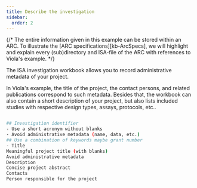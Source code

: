 ```yaml
---
title: Describe the investigation
sidebar:
  order: 2
---
```



{/* The entire information given in this example can be stored within an ARC. To illustrate the [ARC specifications][kb-ArcSpecs], we will highlight and explain every (sub)directory and ISA-file of the ARC with references to Viola's example. */}

The ISA investigation workbook allows you to record administrative metadata of your project. 

In Viola's example, the title of the project, the contact persons, and related publications correspond to such metadata. Besides that, the workbook can also contain a short description of your project, but also lists included studies with respective design types, assays, protocols, etc..


```bash

## Investigation identifier
- Use a short acronym without blanks
- Avoid administrative metadata (name, data, etc.)
## Use a combination of keywords maybe grant number
- Title
Meaningful project title (with blanks)
Avoid administrative metadata
Description
Concise project abstract 
Contacts
Person responsible for the project 
```
